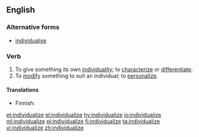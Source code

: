 ==English==

===Alternative forms===
* [[individualise]]

===Verb===
{{en-verb|individualiz}}

# To give something its own [[individuality]]; to [[characterize]] or [[differentiate]].
# To [[modify]] something to suit an individual; to [[personalize]].

====Translations====
{{trans-top|to give something its own individality}}
{{trans-mid}}
{{trans-bottom}}

{{trans-top|to modify soemthing to suit an individual}}
* Finnish: {{t|fi|yksilöllistää}}
{{trans-mid}}
{{trans-bottom}}

[[et:individualize]]
[[el:individualize]]
[[hy:individualize]]
[[io:individualize]]
[[ml:individualize]]
[[pl:individualize]]
[[fi:individualize]]
[[ta:individualize]]
[[vi:individualize]]
[[zh:individualize]]